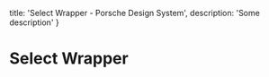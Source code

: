 
  title: 'Select Wrapper - Porsche Design System',
  description: 'Some description'
}

# Select Wrapper <ComponentStatus tagName="p-select-wrapper"></ComponentStatus>

<TableOfContents headings={[]} />

<Configurator tagName="p-select-wrapper" story={selectWrapperStory} />

